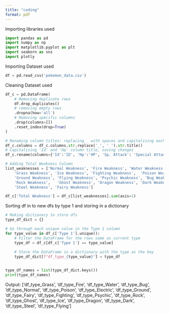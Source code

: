 ```yaml
---
title: "coding"
format: pdf
---
```


Importing libraries used
```python
import pandas as pd 
import numpy as np 
import matplotlib.pyplot as plt 
import seaborn as sns
import plotly
```

Importing Dataset used
```python
df = pd.read_csv('pokemon_data.csv')
```

Cleaning Dataset used 
```python
df_c = pd.DataFrame(
    # Removing duplicate rows
    df.drop_duplicates()
    # removing empty rows 
    .dropna(how='all')
    # Removing specific columns 
    .drop(columns=[])
    .reset_index(drop=True)
)

# Renaming column titles: replacing _ with spaces and capitalising each word
df_c.columns = df_c.columns.str.replace('_', ' ').str.title()
# Capitalising 'Id' and 'Hp' column title, saving changes
df_c.rename(columns={'Id':'ID', 'Hp':'HP', 'Sp. Attack': 'Special Attack', 'Sp. Defense':'Special Defense'}, inplace=True)

# Adding Total Weakness Column
list_weaknesses = ['Normal Weakness', 'Fire Weakness', 'Water Weakness', 'Electric Weakness', 
    'Grass Weakness', 'Ice Weakness', 'Fighting Weakness',  'Poison Weakness',
    'Ground Weakness', 'Flying Weakness', 'Psychic Weakness', 'Bug Weakness',
    'Rock Weakness',   'Ghost Weakness', 'Dragon Weakness', 'Dark Weakness',
    'Steel Weakness', 'Fairy Weakness']

df_c['Total Weakness'] = df_c[list_weaknesses].sum(axis=1)
```

Sorting df in to new dfs by type 1 and storing in a dictionary
```python
# Making dictionary to store dfs
type_df_dict = {}

# Go through each unique value in the Type 1 column
for type_value in df_c['Type 1'].unique():
    # Filter the DataFrame for the rows same as current type 
    type_df = df_c[df_c['Type 1'] == type_value]
    
    # Store the DataFrame in a dictionary with the type as the key
    type_df_dict[f"df_type_{type_value}"] = type_df


type_df_names = list(type_df_dict.keys())
print(type_df_names)
```

Output: ['df_type_Grass', 'df_type_Fire', 'df_type_Water', 'df_type_Bug', 
        'df_type_Normal', 'df_type_Poison', 'df_type_Electric', 
        'df_type_Ground', 'df_type_Fairy', 'df_type_Fighting', 
        'df_type_Psychic', 'df_type_Rock', 'df_type_Ghost', 'df_type_Ice',
        'df_type_Dragon', 'df_type_Dark', 'df_type_Steel', 'df_type_Flying']
